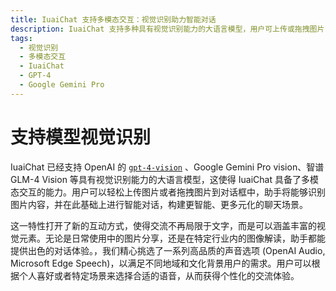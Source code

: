 ```yaml
---
title: IuaiChat 支持多模态交互：视觉识别助力智能对话
description: IuaiChat 支持多种具有视觉识别能力的大语言模型，用户可上传或拖拽图片，助手将识别内容并展开智能对话，打造更智能、多元化的聊天场景。
tags:
  - 视觉识别
  - 多模态交互
  - IuaiChat
  - GPT-4
  - Google Gemini Pro
---
```


# 支持模型视觉识别

IuaiChat 已经支持 OpenAI 的 [`gpt-4-vision`](https://platform.openai.com/docs/guides/vision) 、Google Gemini Pro vision、智谱 GLM-4 Vision 等具有视觉识别能力的大语言模型，这使得 IuaiChat 具备了多模态交互的能力。用户可以轻松上传图片或者拖拽图片到对话框中，助手将能够识别图片内容，并在此基础上进行智能对话，构建更智能、更多元化的聊天场景。

这一特性打开了新的互动方式，使得交流不再局限于文字，而是可以涵盖丰富的视觉元素。无论是日常使用中的图片分享，还是在特定行业内的图像解读，助手都能提供出色的对话体验。，我们精心挑选了一系列高品质的声音选项 (OpenAI Audio, Microsoft Edge Speech)，以满足不同地域和文化背景用户的需求。用户可以根据个人喜好或者特定场景来选择合适的语音，从而获得个性化的交流体验。
